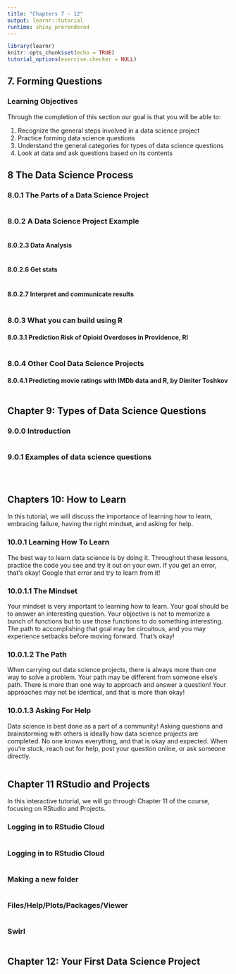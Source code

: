 ```yaml
---
title: "Chapters 7 - 12"
output: learnr::tutorial
runtime: shiny_prerendered
---
```


```r
library(learnr)
knitr::opts_chunk$set(echo = TRUE)
tutorial_options(exercise.checker = NULL)
```


## 7. Forming Questions

### Learning Objectives

Through the completion of this section our goal is that you will be able to:

1. Recognize the general steps involved in a data science project
2. Practice forming data science questions
3. Understand the general categories for types of data science questions
4. Look at data and ask questions based on its contents

## 8 The Data Science Process

### 8.0.1 The Parts of a Data Science Project

```r
```


### 8.0.2 A Data Science Project Example

```r

```


#### 8.0.2.3 Data Analysis

```r

```


#### 8.0.2.6 Get stats

```r

```


#### 8.0.2.7 Interpret and communicate results

```r

```


### 8.0.3 What you can build using R

#### 8.0.3.1 Prediction Risk of Opioid Overdoses in Providence, RI

```r

```


### 8.0.4 Other Cool Data Science Projects

#### 8.0.4.1 Predicting movie ratings with IMDb data and R, by Dimiter Toshkov

```r


```



## Chapter 9: Types of Data Science Questions

### 9.0.0 Introduction

```r

```


### 9.0.1 Examples of data science questions

```r
```


```r
```


```r

```

## Chapters 10: How to Learn

In this tutorial, we will discuss the importance of learning how to learn, embracing failure, having the right mindset, and asking for help.

### 10.0.1 Learning How To Learn

The best way to learn data science is by doing it. Throughout these lessons, practice the code you see and try it out on your own. If you get an error, that's okay! Google that error and try to learn from it!

### 10.0.1.1 The Mindset

Your mindset is very important to learning how to learn. Your goal should be to answer an interesting question. Your objective is not to memorize a bunch of functions but to use those functions to do something interesting. The path to accomplishing that goal may be circuitous, and you may experience setbacks before moving forward. That's okay!


### 10.0.1.2 The Path

When carrying out data science projects, there is always more than one way to solve a problem. Your path may be different from someone else's path. There is more than one way to approach and answer a question! Your approaches may not be identical, and that is more than okay!


### 10.0.1.3 Asking For Help

Data science is best done as a part of a community! Asking questions and brainstorming with others is ideally how data science projects are completed. No one knows everything, and that is okay and expected. When you're stuck, reach out for help, post your question online, or ask someone directly.


```r

```

## Chapter 11 RStudio and Projects

In this interactive tutorial, we will go through Chapter 11 of the course, focusing on RStudio and Projects.

### Logging in to RStudio Cloud

```r

```


### Logging in to RStudio Cloud

```r

```


### Making a new folder

```r

```


### Files/Help/Plots/Packages/Viewer

```r

```


### Swirl


```r

```

## Chapter 12: Your First Data Science Project

```r

```


